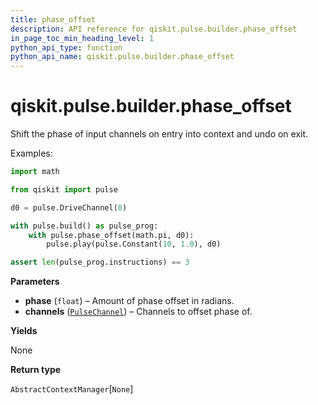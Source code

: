 ```yaml
---
title: phase_offset
description: API reference for qiskit.pulse.builder.phase_offset
in_page_toc_min_heading_level: 1
python_api_type: function
python_api_name: qiskit.pulse.builder.phase_offset
---
```


# qiskit.pulse.builder.phase\_offset

<Function id="qiskit.pulse.builder.phase_offset" github="https://github.com/qiskit/qiskit/tree/stable/0.18/qiskit/pulse/builder.py" signature="phase_offset(phase, *channels)">
  Shift the phase of input channels on entry into context and undo on exit.

  Examples:

  ```python
  import math

  from qiskit import pulse

  d0 = pulse.DriveChannel(0)

  with pulse.build() as pulse_prog:
      with pulse.phase_offset(math.pi, d0):
          pulse.play(pulse.Constant(10, 1.0), d0)

  assert len(pulse_prog.instructions) == 3
  ```

  **Parameters**

  *   **phase** (`float`) – Amount of phase offset in radians.
  *   **channels** ([`PulseChannel`](qiskit.pulse.channels#pulsechannel "qiskit.pulse.channels.PulseChannel")) – Channels to offset phase of.

  **Yields**

  None

  **Return type**

  `AbstractContextManager`\[`None`]
</Function>

